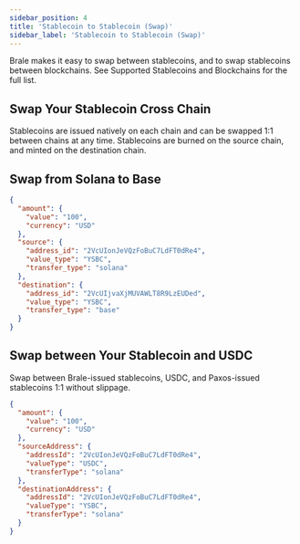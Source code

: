 ```yaml
---
sidebar_position: 4
title: 'Stablecoin to Stablecoin (Swap)'
sidebar_label: 'Stablecoin to Stablecoin (Swap)'
---
```


<p class="intro-subheading">
  Brale makes it easy to swap between stablecoins, and to swap stablecoins between blockchains. See
  Supported Stablecoins and Blockchains for the full list.
</p>

## Swap Your Stablecoin Cross Chain

Stablecoins are issued natively on each chain and can be swapped 1:1 between chains at any time. Stablecoins are burned on the source chain, and minted on the destination chain.

## Swap from Solana to Base

<HTTPMethod method="POST" endpoint="https://api.brale.xyz/accounts/account_id/transfers" />

```json title="Request"
{
  "amount": {
    "value": "100",
    "currency": "USD"
  },
  "source": {
    "address_id": "2VcUIonJeVQzFoBuC7LdFT0dRe4",
    "value_type": "YSBC",
    "transfer_type": "solana"
  },
  "destination": {
    "address_id": "2VcUIjvaXjMUVAWLT8R9LzEUDed",
    "value_type": "YSBC",
    "transfer_type": "base"
  }
}
```

## Swap between Your Stablecoin and USDC

Swap between Brale-issued stablecoins, USDC, and Paxos-issued stablecoins 1:1 without slippage.

<HTTPMethod method="POST" endpoint="https://api.brale.xyz/accounts/account_id/transfers" />

```json title="Request"
{
  "amount": {
    "value": "100",
    "currency": "USD"
  },
  "sourceAddress": {
    "addressId": "2VcUIonJeVQzFoBuC7LdFT0dRe4",
    "valueType": "USDC",
    "transferType": "solana"
  },
  "destinationAddress": {
    "addressId": "2VcUIonJeVQzFoBuC7LdFT0dRe4",
    "valueType": "YSBC",
    "transferType": "solana"
  }
}
```

